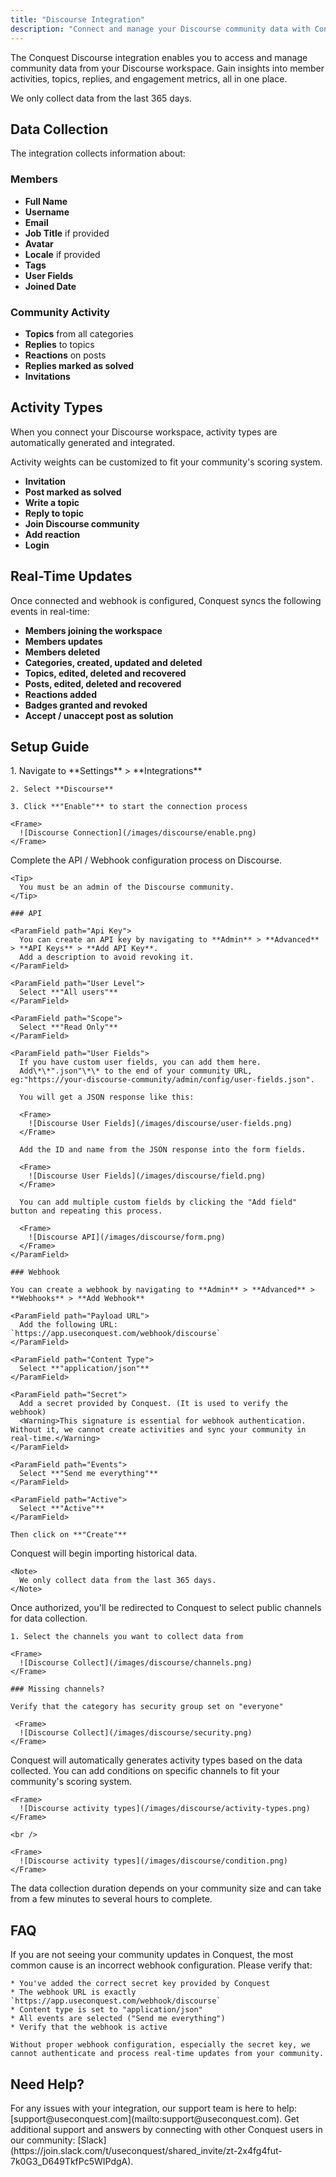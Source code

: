 ```yaml
---
title: "Discourse Integration"
description: "Connect and manage your Discourse community data with Conquest."
---
```


The Conquest Discourse integration enables you to access and manage community data from your Discourse workspace. Gain insights into member activities, topics, replies, and engagement metrics, all in one place.

<Note>
  We only collect data from the last 365 days.
</Note>

## Data Collection

The integration collects information about:

### Members

* **Full Name**
* **Username**
* **Email**
* **Job Title** if provided
* **Avatar**
* **Locale** if provided
* **Tags**
* **User Fields**
* **Joined Date**

### Community Activity

* **Topics** from all categories
* **Replies** to topics
* **Reactions** on posts
* **Replies marked as solved**
* **Invitations**

## Activity Types

When you connect your Discourse workspace, activity types are automatically generated and integrated.

<Tip>
  Activity weights can be customized to fit your community's scoring system.
</Tip>

* **Invitation**
* **Post marked as solved**
* **Write a topic**
* **Reply to topic**
* **Join Discourse community**
* **Add reaction**
* **Login**

## Real-Time Updates

Once connected and webhook is configured, Conquest syncs the following events in real-time:

* **Members joining the workspace**
* **Members updates**
* **Members deleted**
* **Categories, created, updated and deleted**
* **Topics, edited, deleted and recovered**
* **Posts, edited, deleted and recovered**
* **Reactions added**
* **Badges granted and revoked**
* **Accept / unaccept post as solution**

## Setup Guide

<Steps>
  <Step title="Connect Your Community">
    1. Navigate to **Settings** > **Integrations**

    2. Select **Discourse**

    3. Click **"Enable"** to start the connection process

    <Frame>
      ![Discourse Connection](/images/discourse/enable.png)
    </Frame>
  </Step>

  <Step title="Configure API / Webhook">
    Complete the API / Webhook configuration process on Discourse.

    <Tip>
      You must be an admin of the Discourse community.
    </Tip>

    ### API

    <ParamField path="Api Key">
      You can create an API key by navigating to **Admin** > **Advanced** > **API Keys** > **Add API Key**.
      Add a description to avoid revoking it.
    </ParamField>

    <ParamField path="User Level">
      Select **"All users"**
    </ParamField>

    <ParamField path="Scope">
      Select **"Read Only"**
    </ParamField>

    <ParamField path="User Fields">
      If you have custom user fields, you can add them here.
      Add\*\*".json"\*\* to the end of your community URL, eg:"https://your-discourse-community/admin/config/user-fields.json".

      You will get a JSON response like this:

      <Frame>
        ![Discourse User Fields](/images/discourse/user-fields.png)
      </Frame>

      Add the ID and name from the JSON response into the form fields.

      <Frame>
        ![Discourse User Fields](/images/discourse/field.png)
      </Frame>

      You can add multiple custom fields by clicking the "Add field" button and repeating this process.

      <Frame>
        ![Discourse API](/images/discourse/form.png)
      </Frame>
    </ParamField>

    ### Webhook

    You can create a webhook by navigating to **Admin** > **Advanced** > **Webhooks** > **Add Webhook**

    <ParamField path="Payload URL">
      Add the following URL: `https://app.useconquest.com/webhook/discourse`
    </ParamField>

    <ParamField path="Content Type">
      Select **"application/json"**
    </ParamField>

    <ParamField path="Secret">
      Add a secret provided by Conquest. (It is used to verify the webhook)
      <Warning>This signature is essential for webhook authentication. Without it, we cannot create activities and sync your community in real-time.</Warning>
    </ParamField>

    <ParamField path="Events">
      Select **"Send me everything"**
    </ParamField>

    <ParamField path="Active">
      Select **"Active"**
    </ParamField>

    Then click on **"Create"**
  </Step>

  <Step title="Data Collection">
    Conquest will begin importing historical data.

    <Note>
      We only collect data from the last 365 days.
    </Note>
  </Step>

   <Step title="Select Channels">
    Once authorized, you'll be redirected to Conquest to select public channels for data collection.

    1. Select the channels you want to collect data from

    <Frame>
      ![Discourse Collect](/images/discourse/channels.png)
    </Frame>

    ### Missing channels?

    Verify that the category has security group set on "everyone"

     <Frame>
      ![Discourse Collect](/images/discourse/security.png)
    </Frame>
  </Step>

  <Step title="Configure Activity Types">
    Conquest will automatically generates activity types based on the data collected.
    You can add conditions on specific channels to fit your community's scoring system.

    <Frame>
      ![Discourse activity types](/images/discourse/activity-types.png)
    </Frame>

    <br />
    
    <Frame>
      ![Discourse activity types](/images/discourse/condition.png)
    </Frame>
   
  </Step>
</Steps>

<Warning>
  The data collection duration depends on your community size and can take from a few minutes to several hours to complete.
</Warning>

## FAQ

<AccordionGroup>
  <Accordion title="Why my community updates are not showing in Conquest?">
    If you are not seeing your community updates in Conquest, the most common cause is an incorrect webhook configuration. Please verify that:

    * You've added the correct secret key provided by Conquest
    * The webhook URL is exactly `https://app.useconquest.com/webhook/discourse`
    * Content type is set to "application/json"
    * All events are selected ("Send me everything")
    * Verify that the webhook is active

    Without proper webhook configuration, especially the secret key, we cannot authenticate and process real-time updates from your community.
  </Accordion>
</AccordionGroup>

## Need Help?

<Card title="Contact Support" icon="envelope">
  For any issues with your integration, our support team is here to help:
  [support@useconquest.com](mailto:support@useconquest.com).
</Card>

<Card title="Join the Community" icon="slack">
  Get additional support and answers by connecting with other Conquest users in our community:
  [Slack](https://join.slack.com/t/useconquest/shared_invite/zt-2x4fg4fut-7k0G3_D649TkfPc5WIPdgA).
</Card>